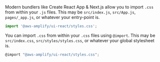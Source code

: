
<Tabs>
<TabItem title="JS">

Modern bundlers like Create React App & Next.js allow you to import `.css` from within your `.js` files.
This may be `src/index.js`, `src/App.js`, `pages/_app.js`, or whatever your entry-point is.

```js
import '@aws-amplify/ui-react/styles.css';
```

</TabItem>
<TabItem title="CSS">

You can import `.css` from within your `.css` files using `@import`.
This may be `src/index.css`, `src/styles/styles.css`, or whatever your global stylesheet is.

```js
@import "@aws-amplify/ui-react/styles.css";
```

</TabItem>
</Tabs>
